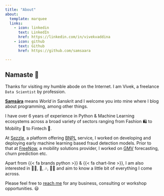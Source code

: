 ```yaml
---
title: "About"
about:
  template: marquee
  links:
    - icon: linkedin
      text: LinkedIn
      href: https://linkedin.com/in/vivekvaddina
    - icon: github
      text: Github
      href: https://github.com/samsaara

---
```


## Namaste 🙏

Thanks for visiting my humble abode on the Internet. I am Vivek, a freelance `Data Scientist` by profession.

**[Saṃsāra](https://en.wikipedia.org/wiki/Sa%E1%B9%83s%C4%81ra)** means *World* in Sanskrit and I welcome you into mine where I blog about programming, among other things.

I have over 6 years of experience in Python & Machine Learning ecosystems across a broad variety of sectors ranging from Fashion 🛍️ to Mobility 🛴 to Fintech 💱. 

At [Sezzle](https://sezzle.eu/), a platform offering [BNPL](https://en.wikipedia.org/wiki/Buy_now,_pay_later) service, I worked on developing and deploying early machine learning based fraud detection models. Prior to that at [FreeNow](https://www.free-now.com/de/), a mobility solutions provider, I worked on [GMV](https://en.wikipedia.org/wiki/Gross_merchandise_volume) forecasting, churn prediction etc.

Apart from {{< fa brands python >}} & {{< fa chart-line >}}, I am also interested in 🧑‍🌾, 🚜, 🎶, 🧑‍🍳 and aim to know a little bit of everything I come across.

Please feel free to [reach me](mailto:vvaddina@pm.me) for any business, consulting or workshop opportunities. 😃
